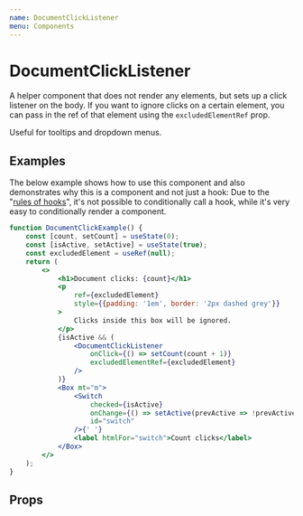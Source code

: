 ```yaml
---
name: DocumentClickListener
menu: Components
---
```



# DocumentClickListener

A helper component that does not render any elements, but sets up a click listener on the body.
If you want to ignore clicks on a certain element, you can pass in the ref of that element using the `excludedElementRef` prop.

Useful for tooltips and dropdown menus.

## Examples

The below example shows how to use this component and also demonstrates why this is a component and not just a hook: Due to the "[rules of hooks](https://reactjs.org/docs/hooks-rules.html)", it's not possible to conditionally call a hook, while it's very easy to conditionally render a component.

<Playground>
	<Example />
</Playground>

```jsx
function DocumentClickExample() {
	const [count, setCount] = useState(0);
	const [isActive, setActive] = useState(true);
	const excludedElement = useRef(null);
	return (
		<>
			<h1>Document clicks: {count}</h1>
			<p
				ref={excludedElement}
				style={{padding: '1em', border: '2px dashed grey'}}
			>
				Clicks inside this box will be ignored.
			</p>
			{isActive && (
				<DocumentClickListener
					onClick={() => setCount(count + 1)}
					excludedElementRef={excludedElement}
				/>
			)}
			<Box mt="m">
				<Switch
					checked={isActive}
					onChange={() => setActive(prevActive => !prevActive)}
					id="switch"
				/>{' '}
				<label htmlFor="switch">Count clicks</label>
			</Box>
		</>
	);
}
```

## Props

<Props of={DocumentClickListener} />

